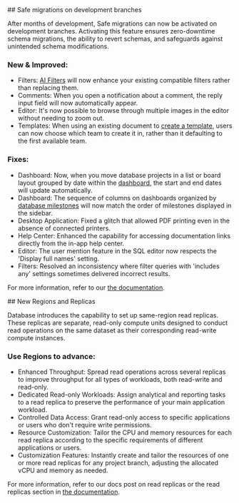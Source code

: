 <ChangelogEntry version="v3.17.0" date="Apr 27, 2024">
## Safe migrations on development branches

After months of development, Safe migrations can now be activated on development
branches. Activating this feature ensures zero-downtime schema migrations, the
ability to revert schemas, and safeguards against unintended schema
modifications.

<ChangelogImage src="/changelog/v317.webp" alt="" />

### New & Improved:

- <Bold>Filters:</Bold> [AI Filters](#) will now enhance your existing
  compatible filters rather than replacing them.
- <Bold>Comments:</Bold> When you open a notification about a comment, the reply
  input field will now automatically appear.
- <Bold>Editor:</Bold> It's now possible to browse through multiple images in
  the editor without needing to zoom out.
- <Bold>Templates:</Bold> When using an existing document to [create a
  template](#), users can now choose which team to create it in, rather than it
  defaulting to the first available team.

### Fixes:

- <Bold>Dashboard:</Bold> Now, when you move database projects in a list or
  board layout grouped by date within the [dashboard](#), the start and end
  dates will update automatically.
- <Bold>Dashboard:</Bold> The sequence of columns on dashboards organized by
  [database milestones](#) will now match the order of milestones displayed in
  the sidebar.
- <Bold>Desktop Application:</Bold> Fixed a glitch that allowed PDF printing
  even in the absence of connected printers.
- <Bold>Help Center:</Bold> Enhanced the capability for accessing documentation
  links directly from the in-app help center.
- <Bold>Editor:</Bold> The user mention feature in the SQL editor now respects
  the 'Display full names' setting.
- <Bold>Filters:</Bold> Resolved an inconsistency where filter queries with
  'includes any' settings sometimes delivered incorrect results.

For more information, refer to our [the documentation](#).

</ChangelogEntry>

<ChangelogEntry version="v3.16.0" date="Apr 10, 2024">
## New Regions and Replicas

Database introduces the capability to set up same-region read replicas. These
replicas are separate, read-only compute units designed to conduct read
operations on the same dataset as their corresponding read-write compute
instances.

<ChangelogImage src="/changelog/v316.webp" alt="" />

### Use Regions to advance:

- <Bold>Enhanced Throughput:</Bold> Spread read operations across several
  replicas to improve throughput for all types of workloads, both read-write and
  read-only.
- <Bold>Dedicated Read-only Workloads:</Bold> Assign analytical and reporting
  tasks to a read replica to preserve the performance of your main application
  workload.
- <Bold>Controlled Data Access:</Bold> Grant read-only access to specific
  applications or users who don't require write permissions.
- <Bold>Resource Customization:</Bold> Tailor the CPU and memory resources for
  each read replica according to the specific requirements of different
  applications or users.
- <Bold>Customization Features:</Bold> Instantly create and tailor the resources
  of one or more read replicas for any project branch, adjusting the allocated
  vCPU and memory as needed.

For more information, refer to our docs post on read replicas or the read
replicas section in [the documentation](#).

</ChangelogEntry>
